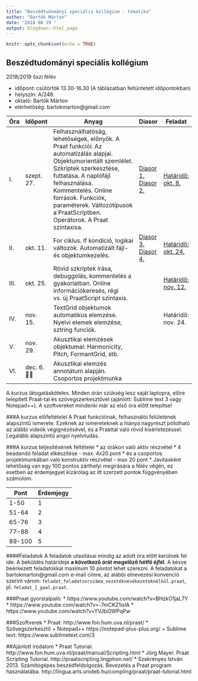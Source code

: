 ```yaml
---
title: "Beszédtudományi speciális kollégium - tematika"
author: "Bartók Márton"
date: '2018 08 19 '
output: blogdown::html_page
---
```


```r
knitr::opts_chunk$set(echo = TRUE)
```

## Beszédtudományi speciális kollégium

2018/2019 őszi félév

* időpont: csütörtök	13.30-16.30 (A táblázatban feltüntetett időpontokban)
* helyszín: A/248.
* oktató: Bartók Márton
* elérhetőség: bartokmarton@gmail.com

Óra | Időpont | Anyag | Diasor | Feladat
---- | ---- | ---------------------------------------------------------------- | ------ | ------
I. | szept. 27. | Felhasználhatóság, lehetőségek, előnyök. A Praat funkciói. Az automatizálás alapjai. Objektumorientált szemlélet. Szkriptek szerkesztése, futtatása. A naplófájl felhasználása. Kommentelés. Online források. Funkciók, paraméterek. Változótípusok a PraatScriptben. Operátorok. A Praat szintaxisa. | <a href="../../../teaching_material/praat_scripting_2018/slides/szkriptiras_slides01.html" target = "_blank">Diasor 1. </a> <a href="../../../teaching_material/praat_scripting_2018/slides/szkriptiras_slides02.html" target = "_blank">Diasor 2. </a> | <a href="../../../teaching_material/praat_scripting_2018/exercises/exercise1.praat" target = "_blank">Határidő: okt. 8.</a>
II. | okt. 11. | For ciklus. If kondíció, logikai változók. Automatizált fájl- és objektumkezelés. | <a href="../../../teaching_material/praat_scripting_2018/slides/szkriptiras_slides03.html" target = "_blank">Diasor 3. </a> <a href="../../../teaching_material/praat_scripting_2018/slides/szkriptiras_slides04.html" target = "_blank">Diasor 4. </a>| <a href="../../../teaching_material/praat_scripting_2018/exercises/exercise2.praat" target = "_blank">Határidő: okt. 24.</a>
III. | okt. 25. | Rövid szkriptek írása, debuggolás, kommentelés a gyakorlatban. Online információkeresés, régi vs. új PraatScript szintaxis. | | <a href="../../../teaching_material/praat_scripting_2018/exercises/exercise3.praat" target = "_blank">Határidő: nov. 12.</a>
IV. | nov. 15. | TextGrid objektumok automatikus elemzése. Nyelvi elemek elemzése, sztring funciók. | |Határidő: nov. 24.
V. | nov. 29. | Akusztikai elemzések objektumai: Harmonicity, Pitch, FormantGrid, stb. | |
VI. | dec. 6. 🎅🏻 | Akusztikai elemzés annotátum alapján. Csoportos projektmunka | |


A kurzus látogatásköteles. Minden órán szükség lesz saját laptopra, előre telepített  Praat-tal és szövegszerkesztővel (ajánlott: Sublime text 3 vagy Notepad++). A szoftvereket mindenki már az első óra előtt telepítse!

###A kurzus előfeltételei
A Praat funkcióinak, felhasználói felületének alapszintű ismerete. Ezeknek az ismereteknek a hiánya nagyrészt pótolható az alábbi videók végignézésével, és a Praattal való rövid kísérletezéssel. Legalább alapszintű angol nyelvtudás.

###A kurzus teljesítésének feltételei
* az órákon való aktív részvétel
* 4 beadandó feladat elkészítése - max. 4x20 pont
* és a csoportos projektmunkában való konstruktív részvétel - max 20 pont
* Javításként lehetőség van egy 100 pontos zárthelyi megírására a félév végén, ez esetben az érdemjegyet kizárólag az itt szerzett pontok függvényében számolom.

Pont | Érdemjegy
---- | ---------
1-50 | 1
51-64 | 2
65-76 | 3
77-88 | 4
89-100 | 5

####Feladatok
A feladatok utasításai mindig az adott óra előtt kerülnek fel ide. A beküldés határideje **a következő órát megelőző hétfő éjfél**. A késve beérkezett feladatokkal maximum 10 pontot lehet szerezni. A feladatokat a bartokmarton@gmail.com e-mail címre, az alábbi elnevezési konvenció szerint várom: `feladat_feladatsorszáma_vezetéknévékezeteknélkül.praat`, pl. `feladat_1_gaal.praat`.

###Praat gyorstalpaló:
* https://www.youtube.com/watch?v=BHzkO1jaL7Y
* https://www.youtube.com/watch?v=-7mCKZ1islA
* https://www.youtube.com/watch?v=YVJbi0WPqPw

###Szoftverek
* Praat: http://www.fon.hum.uva.nl/praat/
* Szövegszerkesztő
    + Notepad++ https://notepad-plus-plus.org/
	  + Sublime text: https://www.sublimetext.com/3

##Ajánlott irodalom
* Praat Tutorial. http://www.fon.hum.uva.nl/praat/manual/Scripting.html
* Jörg Mayer. Praat Scripting Tutorial. http://praatscripting.lingphon.net/
* Szekrényes István 2013. Számítógépes beszédfeldolgozás. Bevezetés a Praat program használatába. http://lingua.arts.unideb.hu/compling/praat/praat-tutorial.html
